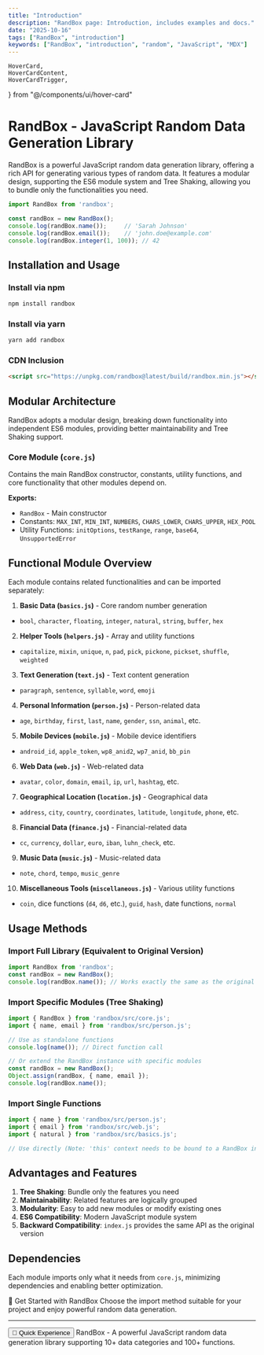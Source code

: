 ```yaml
---
title: "Introduction"
description: "RandBox page: Introduction, includes examples and docs."
date: "2025-10-16"
tags: ["RandBox", "introduction"]
keywords: ["RandBox", "introduction", "random", "JavaScript", "MDX"]
---
```



    HoverCard,
    HoverCardContent,
    HoverCardTrigger,
} from "@/components/ui/hover-card"

# RandBox - JavaScript Random Data Generation Library

RandBox is a powerful JavaScript random data generation library, offering a rich API for generating various types of random data. It features a modular design, supporting the ES6 module system and Tree Shaking, allowing you to bundle only the functionalities you need.

```javascript
import RandBox from 'randbox';

const randBox = new RandBox();
console.log(randBox.name());     // 'Sarah Johnson'
console.log(randBox.email());    // 'john.doe@example.com'
console.log(randBox.integer(1, 100)); // 42
```

## Installation and Usage

### Install via npm

```bash
npm install randbox
```

### Install via yarn

```bash
yarn add randbox
```

### CDN Inclusion

```html
<script src="https://unpkg.com/randbox@latest/build/randbox.min.js"></script>
```

## Modular Architecture

RandBox adopts a modular design, breaking down functionality into independent ES6 modules, providing better maintainability and Tree Shaking support.

### Core Module (`core.js`)

Contains the main RandBox constructor, constants, utility functions, and core functionality that other modules depend on.

**Exports:**

  - `RandBox` - Main constructor
  - Constants: `MAX_INT`, `MIN_INT`, `NUMBERS`, `CHARS_LOWER`, `CHARS_UPPER`, `HEX_POOL`
  - Utility Functions: `initOptions`, `testRange`, `range`, `base64`, `UnsupportedError`

## Functional Module Overview

Each module contains related functionalities and can be imported separately:

1.  **Basic Data (`basics.js`)** - Core random number generation

  - `bool`, `character`, `floating`, `integer`, `natural`, `string`, `buffer`, `hex`

2.  **Helper Tools (`helpers.js`)** - Array and utility functions

  - `capitalize`, `mixin`, `unique`, `n`, `pad`, `pick`, `pickone`, `pickset`, `shuffle`, `weighted`

3.  **Text Generation (`text.js`)** - Text content generation

  - `paragraph`, `sentence`, `syllable`, `word`, `emoji`

4.  **Personal Information (`person.js`)** - Person-related data

  - `age`, `birthday`, `first`, `last`, `name`, `gender`, `ssn`, `animal`, etc.

5.  **Mobile Devices (`mobile.js`)** - Mobile device identifiers

  - `android_id`, `apple_token`, `wp8_anid2`, `wp7_anid`, `bb_pin`

6.  **Web Data (`web.js`)** - Web-related data

  - `avatar`, `color`, `domain`, `email`, `ip`, `url`, `hashtag`, etc.

7.  **Geographical Location (`location.js`)** - Geographical data

  - `address`, `city`, `country`, `coordinates`, `latitude`, `longitude`, `phone`, etc.

8.  **Financial Data (`finance.js`)** - Financial-related data

  - `cc`, `currency`, `dollar`, `euro`, `iban`, `luhn_check`, etc.

9.  **Music Data (`music.js`)** - Music-related data

  - `note`, `chord`, `tempo`, `music_genre`

10. **Miscellaneous Tools (`miscellaneous.js`)** - Various utility functions

  - `coin`, dice functions (`d4`, `d6`, etc.), `guid`, `hash`, date functions, `normal`

## Usage Methods

### Import Full Library (Equivalent to Original Version)

```javascript
import RandBox from 'randbox';
const randBox = new RandBox();
console.log(randBox.name()); // Works exactly the same as the original version
```

### Import Specific Modules (Tree Shaking)

```javascript
import { RandBox } from 'randbox/src/core.js';
import { name, email } from 'randbox/src/person.js';

// Use as standalone functions
console.log(name()); // Direct function call

// Or extend the RandBox instance with specific modules
const randBox = new RandBox();
Object.assign(randBox, { name, email });
console.log(randBox.name());
```

### Import Single Functions

```javascript
import { name } from 'randbox/src/person.js';
import { email } from 'randbox/src/web.js';
import { natural } from 'randbox/src/basics.js';

// Use directly (Note: 'this' context needs to be bound to a RandBox instance)
```

## Advantages and Features

1.  **Tree Shaking**: Bundle only the features you need
2.  **Maintainability**: Related features are logically grouped
3.  **Modularity**: Easy to add new modules or modify existing ones
4.  **ES6 Compatibility**: Modern JavaScript module system
5.  **Backward Compatibility**: `index.js` provides the same API as the original version

## Dependencies

Each module imports only what it needs from `core.js`, minimizing dependencies and enabling better optimization.

<Alert>
<AlertTitle>🎲 Get Started with RandBox</AlertTitle>
<AlertDescription>
Choose the import method suitable for your project and enjoy powerful random data generation.
</AlertDescription>
</Alert>

-----

<HoverCard>
<HoverCardTrigger>
<Button>
🎲 Quick Experience
</Button>
</HoverCardTrigger>
<HoverCardContent>
RandBox - A powerful JavaScript random data generation library supporting 10+ data categories and 100+ functions.
</HoverCardContent>
</HoverCard>